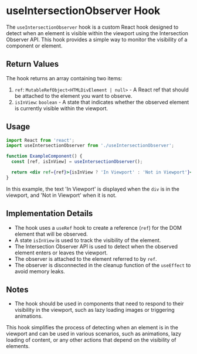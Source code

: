 # useIntersectionObserver Hook

The `useIntersectionObserver` hook is a custom React hook designed to detect when an element is visible within the viewport using the Intersection Observer API. This hook provides a simple way to monitor the visibility of a component or element.

## Return Values

The hook returns an array containing two items:

1. `ref`: `MutableRefObject<HTMLDivElement | null>` - A React ref that should be attached to the element you want to observe.
2. `isInView`: `boolean` - A state that indicates whether the observed element is currently visible within the viewport.

## Usage

```jsx
import React from 'react';
import useIntersectionObserver from './useIntersectionObserver';

function ExampleComponent() {
  const [ref, isInView] = useIntersectionObserver();

  return <div ref={ref}>{isInView ? 'In Viewport' : 'Not in Viewport'}</div>;
}
```

In this example, the text 'In Viewport' is displayed when the `div` is in the viewport, and 'Not in Viewport' when it is not.

## Implementation Details

- The hook uses a `useRef` hook to create a reference (`ref`) for the DOM element that will be observed.
- A state `isInView` is used to track the visibility of the element.
- The Intersection Observer API is used to detect when the observed element enters or leaves the viewport.
- The observer is attached to the element referred to by `ref`.
- The observer is disconnected in the cleanup function of the `useEffect` to avoid memory leaks.

## Notes

- The hook should be used in components that need to respond to their visibility in the viewport, such as lazy loading images or triggering animations.

This hook simplifies the process of detecting when an element is in the viewport and can be used in various scenarios, such as animations, lazy loading of content, or any other actions that depend on the visibility of elements.
